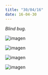 ```yaml
---
title: "30/04/16"
date: 16-04-30
---
```


_Blind bug._

![imagen](./imagenes/varios-36.jpg)

![imagen](./imagenes/varios-37.jpg)

![imagen](./imagenes/varios-38.jpg)

![imagen](./imagenes/varios-39.jpg)